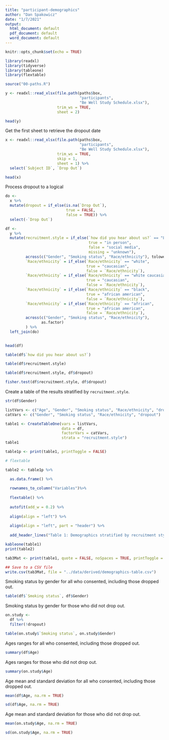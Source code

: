 ```yaml
---
title: "participant-demographics"
author: "Dan Spakowicz"
date: "1/7/2021"
output:
  html_document: default
  pdf_document: default
  word_document: default
---
```


```r
knitr::opts_chunk$set(echo = TRUE)

library(readxl)
library(tidyverse)
library(tableone)
library(flextable)

source("00-paths.R")
```

```r
y <- readxl::read_xlsx(file.path(paths$box, 
                                 "participants", 
                                 "Be Well Study Schedule.xlsx"),
                       trim_ws = TRUE,
                       sheet = 2)

head(y)
```

Get the first sheet to retrieve the dropout date

```r
x <- readxl::read_xlsx(file.path(paths$box, 
                                 "participants", 
                                 "Be Well Study Schedule.xlsx"),
                       trim_ws = TRUE,
                       skip = 1,
                       sheet = 1) %>%
  select(`Subject ID`, `Drop Out`)

head(x)
```

Process dropout to a logical

```r
do <- 
  x %>%
  mutate(dropout = if_else(is.na(`Drop Out`),
                           true = FALSE,
                           false = TRUE)) %>%
  select(-`Drop Out`)
```



```r
df <- 
  y %>%
  mutate(recruitment.style = if_else(`how did you hear about us?` == "LCSC",
                                     true = "in person",
                                     false = "social media",
                                     missing = "unknown"),
         across(c("Gender", "Smoking status", "Race/ethnicity"), tolower),
         `Race/ethnicity` = if_else(`Race/ethnicity` == "white",
                                    true = "caucasian",
                                    false = `Race/ethnicity`),
         `Race/ethnicity` = if_else(`Race/ethnicity` == "white caucasian",
                                    true = "caucasian",
                                    false = `Race/ethnicity`),
         `Race/ethnicity` = if_else(`Race/ethnicity` == "black",
                                    true = "african american",
                                    false = `Race/ethnicity`),
         `Race/ethnicity` = if_else(`Race/ethnicity` == "african",
                                    true = "african american",
                                    false = `Race/ethnicity`),
         across(c("Gender", "Smoking status", "Race/ethnicity"),
                as.factor)
         ) %>%
  left_join(do)
  

head(df)
```

```r
table(df$`how did you hear about us?`)
```

```r
table(df$recruitment.style)
```

```r
table(df$recruitment.style, df$dropout)
```

```r
fisher.test(df$recruitment.style, df$dropout)
```


Create a table of the results stratified by `recruitment.style`.

```r
str(df$Gender)

listVars <- c("Age", "Gender", "Smoking status", "Race/ethnicity", "dropout")
catVars <- c("Gender", "Smoking status", "Race/ethnicity", "dropout")
```

```r
table1 <- CreateTableOne(vars = listVars,
                         data = df,
                         factorVars = catVars,
                         strata = "recruitment.style")
table1
```

```r
table1p <- print(table1, printToggle = FALSE)

# flextable 

table2 <- table1p %>%

  as.data.frame() %>%
  
  rownames_to_column("Variables")%>%
  
  flextable() %>%
  
  autofit(add_w = 0.2) %>%
  
  align(align = "left") %>%
  
  align(align = "left", part = "header") %>%
  
  add_header_lines("Table 1: Demographics stratified by recruitment style.")

kableone(table1)
print(table2)
```

```r

tab3Mat <- print(table1, quote = FALSE, noSpaces = TRUE, printToggle = FALSE)

## Save to a CSV file
write.csv(tab3Mat, file = "../data/derived/demographics-table.csv")
```

Smoking status by gender for all who consented, including those dropped out.

```r
table(df$`Smoking status`, df$Gender)
```

Smoking status by gender for those who did not drop out.

```r
on.study <- 
  df %>%
  filter(!dropout)

table(on.study$`Smoking status`, on.study$Gender)
```

Ages ranges for all who consented, including those dropped out.

```r
summary(df$Age)
```

Ages ranges for those who did not drop out. 

```r
summary(on.study$Age)
```

Age mean and standard deviation for all who consented, including those dropped out.

```r
mean(df$Age, na.rm = TRUE)
```

```r
sd(df$Age, na.rm = TRUE)
```

Age mean and standard deviation for those who did not drop out. 

```r
mean(on.study$Age, na.rm = TRUE)
```

```r
sd(on.study$Age, na.rm = TRUE)
```